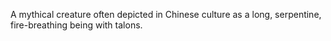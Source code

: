 A mythical creature often depicted in Chinese culture as a long, serpentine, fire-breathing being with talons.
